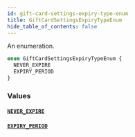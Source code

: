 ```yaml
---
id: gift-card-settings-expiry-type-enum
title: GiftCardSettingsExpiryTypeEnum
hide_table_of_contents: false
---
```


An enumeration.

```graphql
enum GiftCardSettingsExpiryTypeEnum {
  NEVER_EXPIRE
  EXPIRY_PERIOD
}
```

### Values

#### [`NEVER_EXPIRE`](#)

#### [`EXPIRY_PERIOD`](#)
